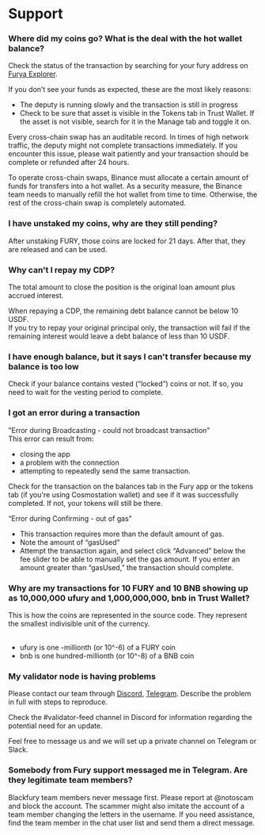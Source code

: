 # Support

### Where did my coins go? What is the deal with the hot wallet balance?

Check the status of the transaction by searching for your fury address on [Furya Explorer](https://explorer.fury.black).

If you don’t see your funds as expected, these are the most likely reasons:

- The deputy is running slowly and the transaction is still in progress
- Check to be sure that asset is visible in the Tokens tab in Trust Wallet. If the asset is not visible, search for it in the Manage tab and toggle it on.

Every cross-chain swap has an auditable record. In times of high network traffic, the deputy might not complete transactions immediately. If you encounter this issue, please wait patiently and your transaction should be complete or refunded after 24 hours.

To operate cross-chain swaps, Binance must allocate a certain amount of funds for transfers into a hot wallet. As a security measure, the Binance team needs to manually refill the hot wallet from time to time. Otherwise, the rest of the cross-chain swap is completely automated.

### I have unstaked my coins, why are they still pending?

After unstaking FURY, those coins are locked for 21 days. After that, they are released and can be used.

### Why can't I repay my CDP?

The total amount to close the position is the original loan amount plus accrued interest.

When repaying a CDP, the remaining debt balance cannot be below 10 USDF.  
If you try to repay your original principal only, the transaction will fail if the remaining interest would leave a debt balance of less than 10 USDF.

### I have enough balance, but it says I can't transfer because my balance is too low

Check if your balance contains vested (“locked”) coins or not. If so, you need to wait for the vesting period to complete.

### I got an error during a transaction

"Error during Broadcasting - could not broadcast transaction"  
This error can result from:

- closing the app
- a problem with the connection
- attempting to repeatedly send the same transaction.

Check for the transaction on the balances tab in the Fury app or the tokens tab (if you're using Cosmostation wallet) and see if it was successfully completed. If not, your tokens will still be there.

“Error during Confirming - out of gas”

- This transaction requires more than the default amount of gas.
- Note the amount of “gasUsed”
- Attempt the transaction again, and select click “Advanced” below the fee slider to be able to manually set the gas amount. If you enter an amount greater than “gasUsed,” the transaction should complete.

### Why are my transactions for 10 FURY and 10 BNB showing up as 10,000,000 ufury and 1,000,000,000, bnb in Trust Wallet?

This is how the coins are represented in the source code. They represent the smallest indivisible unit of the currency.  
‍

- ufury is one -millionth (or 10^-6) of a FURY coin
- bnb is one hundred-millionth (or 10^-8) of a BNB coin

### My validator node is having problems

Please contact our team through [Discord](https://discord.gg/RpjX5C5YsB), [Telegram](https://t.me/+lt2eF98w03JjMTg1). Describe the problem in full with steps to reproduce.

Check the #validator-feed channel in Discord for information regarding the potential need for an update.

Feel free to message us and we will set up a private channel on Telegram or Slack.

### Somebody from Fury support messaged me in Telegram. Are they legitimate team members?

Blackfury team members never message first. Please report at @notoscam and block the account. The scammer might also imitate the account of a team member changing the letters in the username. If you need assistance, find the team member in the chat user list and send them a direct message.
